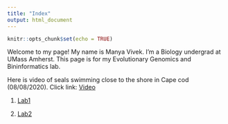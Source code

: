 ```yaml
---
title: "Index"
output: html_document
---
```


```r
knitr::opts_chunk$set(echo = TRUE)
```

Welcome to my page! My name is Manya Vivek. I'm a Biology undergrad at UMass Amherst. This page is for my Evolutionary Genomics and Bininformatics lab. 

Here is video of seals swimming close to the shore in Cape cod (08/08/2020). 
Click link:
[Video](Seals.mp4)

1.
[Lab1](Lab1_ManyaVivek.html)

2.
[Lab2](Lab2_ManyaVivek.html)















